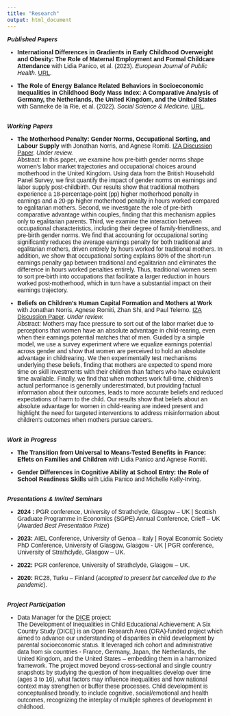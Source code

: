 ```yaml
---
title: "Research"
output: html_document
---
```


<head>
<style>
body {
  font-family: 'Trebuchet MS', sans-serif;
}
</style>
</head>
<body>


<i> <b> Published Papers </i> </b>
 <br>
 
- <b> International Differences in Gradients in Early Childhood Overweight and Obesity: The Role of Maternal Employment and Formal Childcare Attendance</b> with Lidia Panico, et al. (2023). <i> European Journal of Public Health. </i>  [URL](https://academic.oup.com/eurpub/advance-article/doi/10.1093/eurpub/ckad058/7126956).
 
- <b> The Role of Energy Balance Related Behaviors in Socioeconomic Inequalities in Childhood Body Mass Index: A Comparative Analysis of Germany, the Netherlands, the United Kingdom, and the United States</b> with Sanneke de la Rie, et al. (2022). <i> Social Science & Medicine. </i> [URL](https://www.sciencedirect.com/science/article/pii/S0277953622008814?via%3Dihub).


 <br>
 <i> <b> Working Papers </i> </b>
 <br>

 
- <b> The Motherhood Penalty: Gender Norms, Occupational Sorting, and Labour Supply </b>  with Jonathan Norris, and Agnese Romiti. [IZA Discussion Paper](https://docs.iza.org/dp17334.pdf). <i> Under review. </i>
 <br>
Abstract: In this paper, we examine how pre-birth gender norms shape women’s labor market trajectories and occupational choices around motherhood in the United Kingdom. Using data from the British Household Panel Survey, we first quantify the impact of gender norms on earnings and labor supply post-childbirth. Our results show that traditional mothers experience a 18-percentage-point (pp) higher motherhood penalty in earnings and a 20-pp higher motherhood penalty in hours worked compared to egalitarian mothers. Second, we investigate the role of pre-birth comparative advantage within couples, finding that this mechanism applies only to egalitarian parents. Third, we examine the interaction between occupational characteristics, including their degree of family-friendliness, and pre-birth gender norms. We find that accounting for occupational sorting significantly reduces the
average earnings penalty for both traditional and egalitarian mothers, driven entirely by hours worked for traditional mothers. In addition, we show that occupational sorting explains 80% of the short-run earnings penalty gap between traditional and egalitarian and eliminates the difference in hours worked penalties entirely. Thus, traditional women seem to sort pre-birth into occupations that facilitate a larger reduction in hours worked post-motherhood, which in turn have a substantial impact on their earnings trajectory.
 </br>


- <b> Beliefs on Children's Human Capital Formation and Mothers at Work </b> with Jonathan Norris, Agnese Romiti, Zhan Shi, and Paul Telemo.  [IZA Discussion Paper](https://docs.iza.org/dp17574.pdf). <i> Under review. </i>
 <br>
Abstract: Mothers may face pressure to sort out of the labor market due to perceptions that women have an absolute advantage in child-rearing, even when their earnings potential matches that of men. Guided by a simple model, we use a survey experiment where we equalize earnings potential across gender and show that women are perceived to hold an absolute advantage in childrearing. We then experimentally test mechanisms underlying these beliefs, finding that mothers are expected to spend more time on skill investments with their children than fathers who have equivalent time available. Finally, we find that when mothers work full-time, children’s actual performance is generally underestimated, but providing factual information about their outcomes, leads to more accurate beliefs and reduced expectations of harm to the child. Our results show that beliefs about an absolute advantage for women in child-rearing are indeed present and highlight the need for targeted interventions to address misinformation about children’s outcomes when mothers pursue careers.
 </br>


 <br>
 <i> <b> Work in Progress </i> </b>
 <br>

- <b>The Transition from Universal to Means-Tested Benefits in France: Effets on Families and Children</b> with Lidia Panico and Agnese Romiti.
 
- <b>Gender Differences in Cognitive Ability at School Entry: the Role of School Readiness Skills </b> with Lidia Panico and Michelle Kelly-Irving.


 <br>
<i> <b> Presentations & Invited Seminars </i> </b>
 <br>

- <b> 2024 : </b> PGR conference, University of Strathclyde, Glasgow – UK | Scottish Graduate Programme in Economics (SGPE) Annual Conference, Crieff – UK (*Awarded Best Presentation Prize*)

- <b> 2023: </b> AIEL Conference, University of Genoa – Italy | Royal Economic Society PhD Conference, University of Glasgow, Glasgow - UK | PGR conference, University of Strathclyde, Glasgow – UK.


- <b> 2022: </b> PGR conference, University of Strathclyde, Glasgow – UK.

- <b> 2020: </b> RC28, Turku – Finland (*accepted to present but cancelled due to the pandemic*).


 <br>
<i> <b> Project Participation </i> </b>
 <br>
 
- Data Manager for the [DICE](www.dice.site.ined.fr) project: <br>
The Development of Inequalities in Child Educational Achievement: A Six Country Study (DICE) is an Open Research Area (ORA)-funded project which aimed to advance our understanding of disparities in child development by parental socioeconomic status. It leveraged rich cohort and administrative data from six countries - France, Germany, Japan, the Netherlands, the United Kingdom, and the United States – embedding them in a harmonized framework. The project moved beyond cross-sectional and single country snapshots by studying the question of how inequalities develop over time (ages 3 to 16), what factors may influence inequalities and how national context may strengthen or buffer these processes. Child development is conceptualised broadly, to include cognitive, social/emotional and health outcomes, recognizing the interplay of multiple spheres of development in childhood.
<br>



